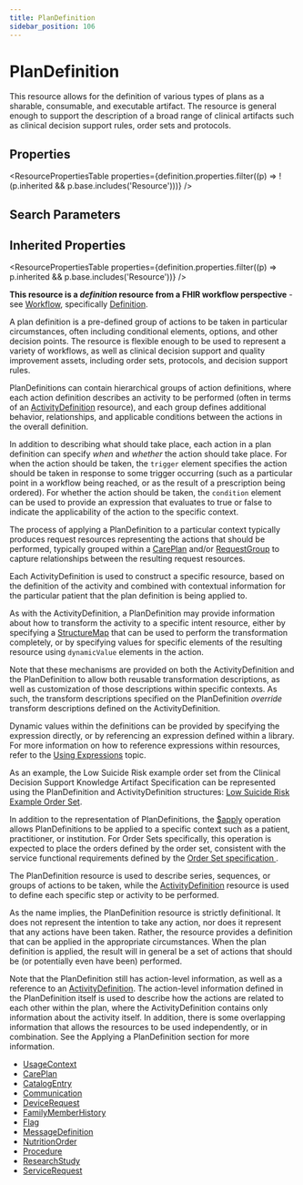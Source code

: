 ```yaml
---
title: PlanDefinition
sidebar_position: 106
---
```



# PlanDefinition

This resource allows for the definition of various types of plans as a sharable, consumable, and executable artifact. The resource is general enough to support the description of a broad range of clinical artifacts such as clinical decision support rules, order sets and protocols.

<Tabs queryString="section">
  <TabItem value="schema" label="Schema" default>

## Properties

<ResourcePropertiesTable
  properties={definition.properties.filter((p) => !(p.inherited && p.base.includes('Resource')))}
/>

## Search Parameters

<SearchParamsTable searchParams={definition.searchParameters} />

## Inherited Properties

<ResourcePropertiesTable properties={definition.properties.filter((p) => p.inherited && p.base.includes('Resource'))} />

  </TabItem>
  <TabItem value="usage" label="Usage">
<div> <a name="bnc"></a> <p><strong>This resource is a <em>definition</em> resource from a FHIR workflow perspective</strong> - see <a href="https://www.hl7.org/fhir/workflow.html">Workflow</a>, specifically <a href="https://www.hl7.org/fhir/workflow.html#definition">Definition</a>.</p> <p>A plan definition is a pre-defined group of actions to be taken in particular circumstances, often including conditional elements, options, and other decision points. The resource is flexible enough to be used to represent a variety of workflows, as well as clinical decision support and quality improvement assets, including order sets, protocols, and decision support rules.</p> <p>PlanDefinitions can contain hierarchical groups of action definitions, where each action definition describes an activity to be performed (often in terms of an <a href="/docs/api/fhir/resources/activitydefinition">ActivityDefinition</a> resource), and each group defines additional behavior, relationships, and applicable conditions between the actions in the overall definition.</p> <p>In addition to describing what should take place, each action in a plan definition can specify <i>when</i> and <i>whether</i> the action should take place. For when the action should be taken, the <code>trigger</code> element specifies the action should be taken in response to some trigger occurring (such as a particular point in a workflow being reached, or as the result of a prescription being ordered). For whether the action should be taken, the <code>condition</code> element can be used to provide an expression that evaluates to true or false to indicate the applicability of the action to the specific context.</p> <p>The process of applying a <Link to="/docs/api/fhir/resources/plandefinition">PlanDefinition</Link> to a particular context typically produces request resources representing the actions that should be performed, typically grouped within a <a href="/docs/api/fhir/resources/careplan">CarePlan</a> and/or <a href="/docs/api/fhir/resources/requestgroup">RequestGroup</a> to capture relationships between the resulting request resources.</p> <p>Each <Link to="/docs/api/fhir/resources/activitydefinition">ActivityDefinition</Link> is used to construct a specific resource, based on the definition of the activity and combined with contextual information for the particular patient that the plan definition is being applied to.</p> <p>As with the <Link to="/docs/api/fhir/resources/activitydefinition">ActivityDefinition</Link>, a <Link to="/docs/api/fhir/resources/plandefinition">PlanDefinition</Link> may provide information about how to transform the activity to a specific intent resource, either by specifying a <a href="/docs/api/fhir/resources/structuremap">StructureMap</a> that can be used to perform the transformation completely, or by specifying values for specific elements of the resulting resource using <code>dynamicValue</code> elements in the action.</p> <p>Note that these mechanisms are provided on both the <Link to="/docs/api/fhir/resources/activitydefinition">ActivityDefinition</Link> and the <Link to="/docs/api/fhir/resources/plandefinition">PlanDefinition</Link> to allow both reusable transformation descriptions, as well as customization of those descriptions within specific contexts. As such, the transform descriptions specified on the <Link to="/docs/api/fhir/resources/plandefinition">PlanDefinition</Link> <i>override</i> transform descriptions defined on the <Link to="/docs/api/fhir/resources/activitydefinition">ActivityDefinition</Link>.</p> <p>Dynamic values within the definitions can be provided by specifying the expression directly, or by referencing an expression defined within a library. For more information on how to reference expressions within resources, refer to the <a href="https://www.hl7.org/fhir/clinicalreasoning-topics-using-expressions.html">Using <Link to="/docs/api/fhir/datatypes/expression">Expressions</Link></a> topic.</p> <p>As an example, the Low Suicide Risk example order set from the Clinical Decision Support Knowledge Artifact Specification can be represented using the <Link to="/docs/api/fhir/resources/plandefinition">PlanDefinition</Link> and <Link to="/docs/api/fhir/resources/activitydefinition">ActivityDefinition</Link> structures: <a href="https://www.hl7.org/fhir/plandefinition-example.html">Low Suicide Risk Example Order Set</a>.</p> <p>In addition to the representation of <Link to="/docs/api/fhir/resources/plandefinition">PlanDefinitions</Link>, the <a href="https://www.hl7.org/fhir/plandefinition-operation-apply.html">$apply</a> operation allows <Link to="/docs/api/fhir/resources/plandefinition">PlanDefinitions</Link> to be applied to a specific context such as a patient, practitioner, or institution. For Order Sets specifically, this operation is expected to place the orders defined by the order set, consistent with the service functional requirements defined by the <a href="http://www.hl7.org/implement/standards/product_brief.cfm?product_id=287">Order Set specification </a>.</p> </div>
  </TabItem>
  <TabItem value="relationships" label="Relationships">
<div> <p>The <Link to="/docs/api/fhir/resources/plandefinition">PlanDefinition</Link> resource is used to describe series, sequences, or groups of actions to be taken, while the <a href="/docs/api/fhir/resources/activitydefinition">ActivityDefinition</a> resource is used to define each specific step or activity to be performed.</p> <p>As the name implies, the <Link to="/docs/api/fhir/resources/plandefinition">PlanDefinition</Link> resource is strictly definitional. It does not represent the intention to take any action, nor does it represent that any actions have been taken. Rather, the resource provides a definition that can be applied in the appropriate circumstances. When the plan definition is applied, the result will in general be a set of actions that should be (or potentially even have been) performed.</p> <p>Note that the <Link to="/docs/api/fhir/resources/plandefinition">PlanDefinition</Link> still has action-level information, as well as a reference to an <a href="/docs/api/fhir/resources/activitydefinition">ActivityDefinition</a>. The action-level information defined in the <Link to="/docs/api/fhir/resources/plandefinition">PlanDefinition</Link> itself is used to describe how the actions are related to each other within the plan, where the <Link to="/docs/api/fhir/resources/activitydefinition">ActivityDefinition</Link> contains only information about the activity itself. In addition, there is some overlapping information that allows the resources to be used independently, or in combination. See the Applying a <Link to="/docs/api/fhir/resources/plandefinition">PlanDefinition</Link> section for more information.</p> </div>
  </TabItem>

  <TabItem value="referencedBy" label="Referenced By">
<ul><li><a href="https://www.hl7.org/fhir/metadatatypes.html#UsageContext">UsageContext</a></li>
<li><a href="/docs/api/fhir/resources/careplan">CarePlan</a></li>
<li><a href="/docs/api/fhir/resources/catalogentry">CatalogEntry</a></li>
<li><a href="/docs/api/fhir/resources/communication">Communication</a></li>
<li><a href="/docs/api/fhir/resources/devicerequest">DeviceRequest</a></li>
<li><a href="/docs/api/fhir/resources/familymemberhistory">FamilyMemberHistory</a></li>
<li><a href="/docs/api/fhir/resources/flag">Flag</a></li>
<li><a href="/docs/api/fhir/resources/messagedefinition">MessageDefinition</a></li>
<li><a href="/docs/api/fhir/resources/nutritionorder">NutritionOrder</a></li>
<li><a href="/docs/api/fhir/resources/procedure">Procedure</a></li>
<li><a href="/docs/api/fhir/resources/researchstudy">ResearchStudy</a></li>
<li><a href="/docs/api/fhir/resources/servicerequest">ServiceRequest</a></li></ul>
  </TabItem>
</Tabs>
